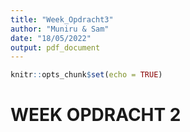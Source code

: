 ```yaml
---
title: "Week_Opdracht3"
author: "Muniru & Sam"
date: "18/05/2022"
output: pdf_document
---
```


```r
knitr::opts_chunk$set(echo = TRUE)
```

# WEEK OPDRACHT 2

